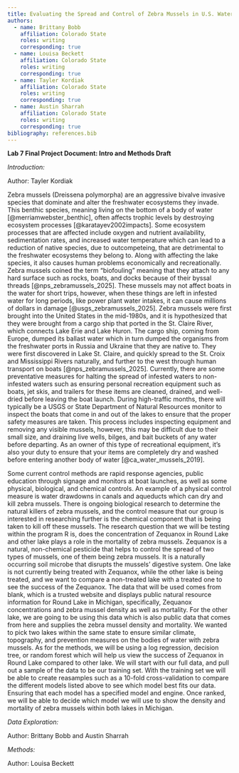 ```yaml
---
title: Evaluating the Spread and Control of Zebra Mussels in U.S. Waterways
authors:
  - name: Brittany Bobb 
    affiliation: Colorado State 
    roles: writing
    corresponding: true
  - name: Louisa Beckett
    affiliation: Colorado State 
    roles: writing
    corresponding: true
  - name: Tayler Kordiak
    affiliation: Colorado State 
    roles: writing
    corresponding: true
  - name: Austin Sharrah
    affiliation: Colorado State 
    roles: writing
    corresponding: true
bibliography: references.bib
---
```


**Lab 7 Final Project Document: Intro and Methods Draft**


*Introduction:*

Author: Tayler Kordiak

Zebra mussels (Dreissena polymorpha) are an aggressive bivalve invasive species that dominate and alter the freshwater ecosystems they invade. This benthic species, meaning living on the bottom of a body of water [@merriamwebster_benthic], often affects trophic levels by destroying ecosystem processes [@karatayev2002impacts]. Some ecosystem processes that are affected include oxygen and nutrient availability, sedimentation rates, and increased water temperature which can lead to a reduction of native species, due to outcompeteing, that are detrimental to the freshwater ecosystems they belong to. Along with affecting the lake species, it also causes human problems economically and recreationally. Zebra mussels coined the term “biofouling” meaning that they attach to any hard surface such as rocks, boats, and docks because of their byssal threads [@nps_zebramussels_2025]. These mussels may not affect boats in the water for short trips, however, when these things are left in infested water for long periods, like power plant water intakes, it can cause millions of dollars in damage [@usgs_zebramussels_2025]. Zebra mussels were first brought into the United States in the mid-1980s, and it is hypothesized that they were brought from a cargo ship that ported in the St. Claire River, which connects Lake Erie and Lake Huron. The cargo ship, coming from Europe, dumped its ballast water which in turn dumped the organisms from the freshwater ports in Russia and Ukraine that they are native to. They were first discovered in Lake St. Claire, and quickly spread to the St. Croix and Mississippi Rivers naturally, and further to the west through human transport on boats [@nps_zebramussels_2025]. Currently, there are some preventative measures for halting the spread of infested waters to non-infested waters such as ensuring personal recreation equipment such as boats, jet skis, and trailers for these items are cleaned, drained, and well-dried before leaving the boat launch. During high-traffic months, there will typically be a USGS or State Department of Natural Resources monitor to inspect the boats that come in and out of the lakes to ensure that the proper safety measures are taken. This process includes inspecting equipment and removing any visible mussels, however, this may be difficult due to their small size, and draining live wells, bilges, and bait buckets of any water before departing. As an owner of this type of recreational equipment, it’s also your duty to ensure that your items are completely dry and washed before entering another body of water [@ca_water_mussels_2019]. 

Some current control methods are rapid response agencies, public education through signage and monitors at boat launches, as well as some physical, biological, and chemical controls. An example of a physical control measure is water drawdowns in canals and aqueducts which can dry and kill zebra mussels. There is ongoing biological research to determine the natural killers of zebra mussels, and the control measure that our group is interested in researching further is the chemical component that is being taken to kill off these mussels. The research question that we will be testing within the program R is, does the concentration of Zequanox in Round Lake and other lake plays a role in the mortality of zebra mussels. Zequanox is a natural, non-chemical pesticide that helps to control the spread of two types of mussels, one of them being zebra mussels. It is a naturally occurring soil microbe that disrupts the mussels' digestive system. One lake is not currently being treated with Zequanox, while the other lake is being treated, and we want to compare a non-treated lake with a treated one to see the success of the Zequanox.  The data that will be used comes from blank, which is a trusted website and displays public natural resource information for Round Lake in Michigan, specifically, Zequanox concentrations and zebra mussel density as well as mortality. For the other lake, we are going to be using this data which is also public data that comes from here and supplies the zebra mussel density and mortality. We wanted to pick two lakes within the same state to ensure similar climate, topography, and prevention measures on the bodies of water with zebra mussels. As for the methods, we will be using a log regression, decision tree, or random forest which will help us view the success of Zequanox in Round Lake compared to other lake. We will start with our full data, and pull out a sample of the data to be our training set. With the training set we will be able to create reasamples such as a 10-fold cross-validation to compare the different models listed above to see which model best fits our data. Ensuring that each model has a specified model and engine. Once ranked, we will be able to decide which model we will use to show the density and mortality of zebra mussels within both lakes in Michigan. 

*Data Exploration:*

Author: Brittany Bobb and Austin Sharrah 



*Methods:*

Author: Louisa Beckett
